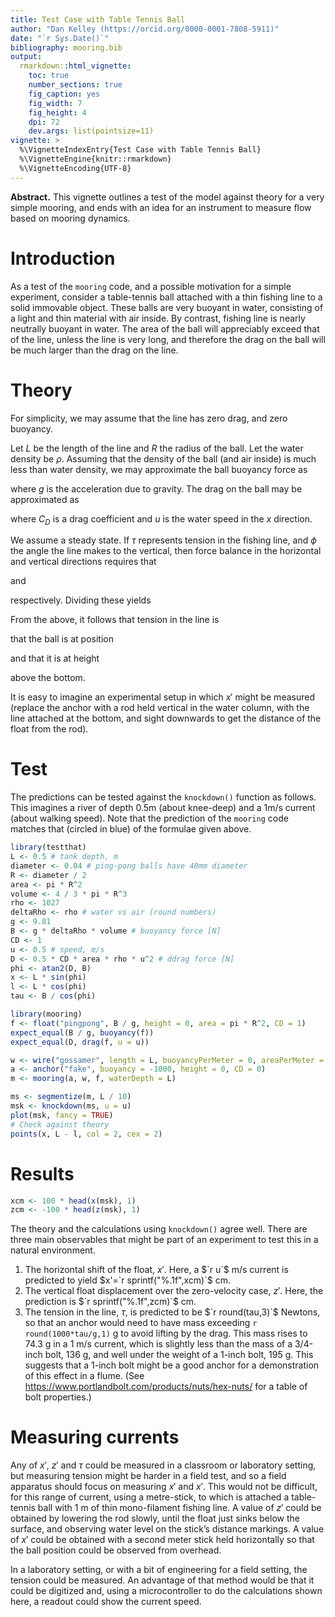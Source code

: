 ```yaml
---
title: Test Case with Table Tennis Ball
author: "Dan Kelley (https://orcid.org/0000-0001-7808-5911)"
date: "`r Sys.Date()`"
bibliography: mooring.bib
output:
  rmarkdown::html_vignette:
    toc: true
    number_sections: true
    fig_caption: yes
    fig_width: 7
    fig_height: 4
    dpi: 72
    dev.args: list(pointsize=11)
vignette: >
  %\VignetteIndexEntry{Test Case with Table Tennis Ball}
  %\VignetteEngine{knitr::rmarkdown}
  %\VignetteEncoding{UTF-8}
---
```


**Abstract.** This vignette outlines a test of the model against
theory for a very simple mooring, and ends with an idea for an
instrument to measure flow based on mooring dynamics.

# Introduction

As a test of the `mooring` code, and a possible motivation for a
simple experiment, consider a table-tennis ball attached with a thin
fishing line to a solid immovable object. These balls are very buoyant
in water, consisting of a light and thin material with air inside. By
contrast, fishing line is nearly neutrally buoyant in water.  The area
of the ball will appreciably exceed that of the line, unless the line
is very long, and therefore the drag on the ball will be much larger
than the drag on the line.

# Theory

For simplicity, we may assume that the line has zero drag, and zero buoyancy.

Let $L$ be the length of the line and $R$ the radius of the ball. Let
the water density be $\rho$.  Assuming that the density of the ball
(and air inside) is much less than water density, we may approximate
the ball buoyancy force as

\begin{equation}
\tag{1}
B = \frac{4}{3}\pi \rho g R^3
\end{equation}

where $g$ is the acceleration due to gravity.  The drag on the ball
may be approximated as

\begin{equation}
\tag{2}
D = \frac{1}{2} C_D \rho \pi R^2 u^2
\end{equation}

where $C_D$ is a drag coefficient and $u$ is the water speed in the
$x$ direction.

We assume a steady state. If $\tau$ represents tension in the fishing
line, and $\phi$ the angle the line makes to the vertical, then force
balance in the horizontal and vertical directions requires that

\begin{equation}
\tag{3}
\tau\sin\phi = D
\end{equation}

and

\begin{equation}
\tag{4}
\tau\cos\phi = B
\end{equation}
respectively.  Dividing these yields
\begin{equation}
\tag{5}
\phi = \tan^{-1}\frac{D}{B}
\end{equation}

From the above, it follows that tension in the line is

\begin{equation}
\tag{6}
\tau = \frac{B}{\cos\phi}
\end{equation}

that the ball is at position

\begin{equation}
\tag{7}
x' = L\sin\phi
\end{equation}

and that it is at height

\begin{equation}
\tag{8}
z' = L - L\cos\phi
\end{equation}

above the bottom.

It is easy to imagine an experimental setup in which $x'$ might be
measured (replace the anchor with a rod held vertical in the water
column, with the line attached at the bottom, and sight downwards to
get the distance of the float from the rod).

# Test

The predictions can be tested against the `knockdown()` function as
follows. This imagines a river of depth 0.5m (about knee-deep) and a
1m/s current (about walking speed).  Note that the prediction of the
`mooring` code matches that (circled in blue) of the formulae given
above.

```r
library(testthat)
L <- 0.5 # tank depth, m
diameter <- 0.04 # ping-pong balls have 40mm diameter
R <- diameter / 2
area <- pi * R^2
volume <- 4 / 3 * pi * R^3
rho <- 1027
deltaRho <- rho # water vs air (round numbers)
g <- 9.81
B <- g * deltaRho * volume # buoyancy force [N]
CD <- 1
u <- 0.5 # speed, m/s
D <- 0.5 * CD * area * rho * u^2 # ddrag force [N]
phi <- atan2(D, B)
x <- L * sin(phi)
l <- L * cos(phi)
tau <- B / cos(phi)

library(mooring)
f <- float("pingpong", B / g, height = 0, area = pi * R^2, CD = 1)
expect_equal(B / g, buoyancy(f))
expect_equal(D, drag(f, u = u))

w <- wire("gossamer", length = L, buoyancyPerMeter = 0, areaPerMeter = 0, CD = 0)
a <- anchor("fake", buoyancy = -1000, height = 0, CD = 0)
m <- mooring(a, w, f, waterDepth = L)

ms <- segmentize(m, L / 10)
msk <- knockdown(ms, u = u)
plot(msk, fancy = TRUE)
# Check against theory
points(x, L - l, col = 2, cex = 2)
```

# Results

```r
xcm <- 100 * head(x(msk), 1)
zcm <- -100 * head(z(msk), 1)
```

The theory and the calculations using `knockdown()` agree well.  There
are three main observables that might be part of an experiment to test
this in a natural environment.

1. The horizontal shift of the float, $x'$.  Here, a $`r u`$ m/s
   current is predicted to yield $x'=`r sprintf("%.1f",xcm)`$ cm.
2. The vertical float displacement over the zero-velocity case, $z'$.
   Here, the prediction is $`r sprintf("%.1f",zcm)`$ cm.
3. The tension in the line, $\tau$, is predicted to be $`r
   round(tau,3)`$ Newtons, so that an anchor would need to have mass
   exceeding `r round(1000*tau/g,1)` g to avoid lifting by the drag.
   This mass rises to 74.3 g in a 1 m/s current, which is slightly
   less than the mass of a 3/4-inch bolt, 136 g, and well under the
   weight of a 1-inch bolt, 195 g.  This suggests that a 1-inch bolt
   might be a good anchor for a demonstration of this effect in a
   flume.  (See <https://www.portlandbolt.com/products/nuts/hex-nuts/>
   for a table of bolt properties.)

# Measuring currents

Any of $x'$, $z'$ and $\tau$ could be measured in a classroom or
laboratory setting, but measuring tension might be harder in a field
test, and so a field apparatus should focus on measuring $x'$ and
$x'$. This would not be difficult, for this range of current, using a
metre-stick, to which is attached a table-tennis ball with 1 m of thin
mono-filament fishing line.  A value of $z'$ could be obtained by
lowering the rod slowly, until the float just sinks below the surface,
and observing water level on the stick's distance markings.  A value
of $x'$ could be obtained with a second meter stick held horizontally
so that the ball position could be observed from overhead.

In a laboratory setting, or with a bit of engineering for a field
setting, the tension could be measured.  An advantage of that method
would be that it could be digitized and, using a microcontroller to do
the calculations shown here, a readout could show the current speed.

